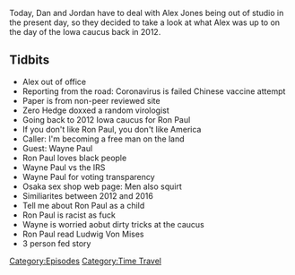 {{DEFAULTSORT:
    #_EPISODE_0395:Ghosts Of Caucuses Past
}}{{Episode
    | title           = Ghosts Of Caucuses Past
    | caption         = Listen to this episode on [https://knowledgefight.libsyn.com/knowledge-fight-ghosts-of-caucuses-past Libsyn] [https://open.spotify.com/episode/30odmnUqMjBXerQkZWMxLG Spotify]
    | episodeNumber   = 395
    | length          = 01:14:20
    | airDate         = February 5, 2020
    | coverageDate    = January 3, 2012
    | episodeType     = [[:Category:Time Travel|Time Travel]]
    | appearance      = [[Ron Paul]], [[Wayne Paul]], [[Ludwig Von Mises]]
    | previousEpisode = [[394: January 31, 2020]]
    | nextEpisode     = [[396: February 6, 2020]]
}}

{{Stub}}

Today, Dan and Jordan have to deal with Alex Jones being out of studio in the present day, so they decided to take a look at what Alex was up to on the day of the Iowa caucus back in 2012.

==Tidbits==

*Alex out of office
*Reporting from the road: Coronavirus is failed Chinese vaccine attempt
*Paper is from non-peer reviewed site
*Zero Hedge doxxed a random virologist
*Going back to 2012 Iowa caucus for Ron Paul
*If you don't like Ron Paul, you don't like America
*Caller: I'm becoming a free man on the land
*Guest: Wayne Paul
*Ron Paul loves black people
*Wayne Paul vs the IRS
*Wayne Paul for voting transparency
*Osaka sex shop web page: Men also squirt
*Similiarites between 2012 and 2016
*Tell me about Ron Paul as a child
*Ron Paul is racist as fuck
*Wayne is worried aobut dirty tricks at the caucus
*Ron Paul read Ludwig Von Mises
*3 person fed story

[[Category:Episodes]]
[[Category:Time Travel]]
